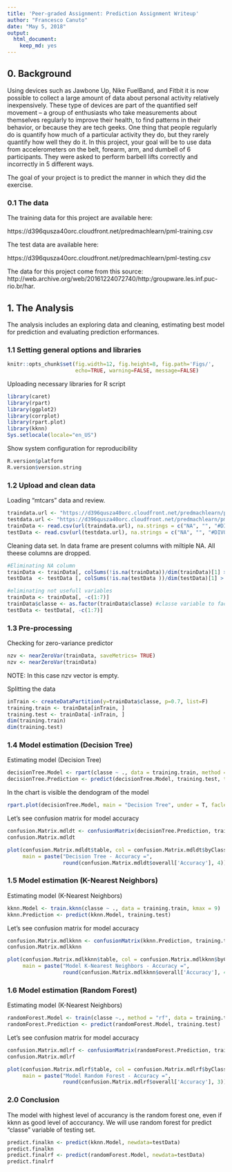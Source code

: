 ```yaml
---
title: 'Peer-graded Assignment: Prediction Assignment Writeup'
author: "Francesco Canuto"
date: "May 5, 2018"
output: 
  html_document: 
    keep_md: yes
---
```


## 0. Background
Using devices such as Jawbone Up, Nike FuelBand, and Fitbit it is now possible to collect a large amount of data about personal activity relatively inexpensively. These type of devices are part of the quantified self movement – a group of enthusiasts who take measurements about themselves regularly to improve their health, to find patterns in their behavior, or because they are tech geeks. One thing that people regularly do is quantify how much of a particular activity they do, but they rarely quantify how well they do it. In this project, your goal will be to use data from accelerometers on the belt, forearm, arm, and dumbell of 6 participants. They were asked to perform barbell lifts correctly and incorrectly in 5 different ways. 

The goal of your project is to predict the manner in which they did the exercise.

### 0.1 The data

The training data for this project are available here:

https://d396qusza40orc.cloudfront.net/predmachlearn/pml-training.csv

The test data are available here:

https://d396qusza40orc.cloudfront.net/predmachlearn/pml-testing.csv


The data for this project come from this source: http://web.archive.org/web/20161224072740/http:/groupware.les.inf.puc-rio.br/har. 


## 1. The Analysis
The analysis includes an exploring data and cleaning, estimating best model for prediction and evaluating prediction erformances.

### 1.1 Setting general options and libraries

```r
knitr::opts_chunk$set(fig.width=12, fig.height=8, fig.path='Figs/',
                      echo=TRUE, warning=FALSE, message=FALSE)
```

Uploading necessary libraries for R script
```r
library(caret) 
library(rpart)
library(ggplot2)
library(corrplot)
library(rpart.plot)
library(kknn)
Sys.setlocale(locale="en_US")
```

Show system configuration for reproducibility
```r
R.version$platform
R.version$version.string
```

### 1.2 Upload and clean data

Loading "mtcars" data and review.
```r
traindata.url <- "https://d396qusza40orc.cloudfront.net/predmachlearn/pml-training.csv"
testdata.url <- "https://d396qusza40orc.cloudfront.net/predmachlearn/pml-testing.csv"
trainData <- read.csv(url(traindata.url), na.strings = c("NA", "", "#DIV0!"))
testData <- read.csv(url(testdata.url), na.strings = c("NA", "", "#DIV0!"))
```

Cleaning data set. In data frame are present columns with miltiple NA. All theese columns are dropped.
```r
#Eliminating NA column
trainData <- trainData[, colSums(!is.na(trainData))/dim(trainData)[1] > 0.5]
testData  <- testData [, colSums(!is.na(testData ))/dim(testData)[1] > 0.5]

#eliminating not usefull variables
trainData <- trainData[, -c(1:7)]
trainData$classe <- as.factor(trainData$classe) #classe variable to factor
testData <- testData[, -c(1:7)]
```

### 1.3 Pre-processing

Checking for zero-variance predictor
```r
nzv <- nearZeroVar(trainData, saveMetrics= TRUE)
nzv <- nearZeroVar(trainData)
```

NOTE: In this case nzv vector is empty.

Splitting the data
```r
inTrain <- createDataPartition(y=trainData$classe, p=0.7, list=F)
training.train <- trainData[inTrain, ]
training.test <- trainData[-inTrain, ]
dim(training.train)
dim(training.test)
```

### 1.4 Model estimation (Decision Tree)

Estimating model (Decision Tree)
```r
decisionTree.Model <- rpart(classe ~ ., data = training.train, method = "class")
decisionTree.Prediction <- predict(decisionTree.Model, training.test, type = "class")
```

In the chart is visible the dendogram of the model
```r
rpart.plot(decisionTree.Model, main = "Decision Tree", under = T, faclen = 0)
```

Let's see confusion matrix for model accuracy
```r
confusion.Matrix.mdldt <- confusionMatrix(decisionTree.Prediction, training.test$classe)
confusion.Matrix.mdldt

plot(confusion.Matrix.mdldt$table, col = confusion.Matrix.mdldt$byClass, 
     main = paste("Decision Tree - Accuracy =",
                  round(confusion.Matrix.mdldt$overall['Accuracy'], 4)))
```

### 1.5 Model estimation (K-Nearest Neighbors)

Estimating model (K-Nearest Neighbors)
```r
kknn.Model <- train.kknn(classe ~ ., data = training.train, kmax = 9)
kknn.Prediction <- predict(kknn.Model, training.test)
```

Let's see confusion matrix for model accuracy
```r
confusion.Matrix.mdlkknn <- confusionMatrix(kknn.Prediction, training.test$classe)
confusion.Matrix.mdlkknn

plot(confusion.Matrix.mdlkknn$table, col = confusion.Matrix.mdlkknn$byClass, 
     main = paste("Model K-Nearest Neighbors - Accuracy =",
                  round(confusion.Matrix.mdlkknn$overall['Accuracy'], 4)))
```

### 1.6 Model estimation (Random Forest)

Estimating model (K-Nearest Neighbors)
```r
randomForest.Model <- train(classe ~., method = "rf", data = training.train, verbose = FALSE, trControl = trainControl(method="cv"), number = 3)
randomForest.Prediction <- predict(randomForest.Model, training.test)
```

Let's see confusion matrix for model accuracy
```r
confusion.Matrix.mdlrf <- confusionMatrix(randomForest.Prediction, training.test$classe)
confusion.Matrix.mdlrf
```

```r
plot(confusion.Matrix.mdlrf$table, col = confusion.Matrix.mdlrf$byClass, 
     main = paste("Model Random Forest - Accuracy =",
                  round(confusion.Matrix.mdlrf$overall['Accuracy'], 3)))

```


### 2.0 Conclusion
The model with highest level of accurancy is the random forest one, even if kknn as good level of acccurancy. We will use random forest for predict "classe" variable of testing set.

```r
predict.finalkn <- predict(kknn.Model, newdata=testData)
predict.finalkn
predict.finalrf <- predict(randomForest.Model, newdata=testData)
predict.finalrf
```